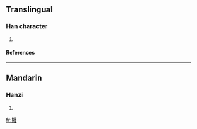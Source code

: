 ==Translingual==
===Han character===
{{Han char|rn=75|rad=木|as=07|sn=11|four=4491<sub>0</sub>|canj=木女一土 (DVMG)}}
# {{defn|Han|sort=木07}}
====References====
{{Han ref|kx=0528.140|dkj=14834|hdz=21222.030|uh=6889|ud=26761|bh=D5CE|bd=54734}}

----
==Mandarin==
===Hanzi===
{{cmn-hanzi|pin=[[zhuāng]] (zhuang1)|wg=chuang<sup>1</sup>}}
# {{defn|Mandarin}}

[[fr:梉]]